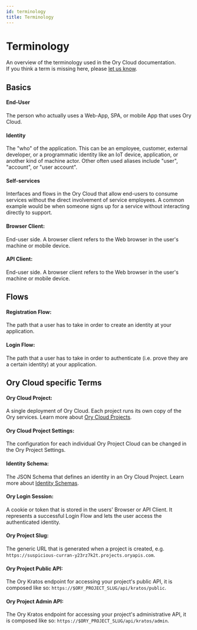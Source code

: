 ```yaml
---
id: terminology
title: Terminology
---
```


# Terminology

An overview of the terminology used in the Ory Cloud documentation.  
If you think a term is missing here, please
[let us know](https://github.com/ory/docs/issues/new).

## Basics

#### End-User

The person who actually uses a Web-App, SPA, or mobile App that uses Ory Cloud.

#### Identity

The "who" of the application. This can be an employee, customer, external
developer, or a programmatic identity like an IoT device, application, or
another kind of machine actor. Other often used aliases include "user",
"account", or "user account".

#### Self-services

Interfaces and flows in the Ory Cloud that allow end-users to consume services
without the direct involvement of service employees. A common example would be
when someone signs up for a service without interacting directly to support.

#### Browser Client:

End-user side. A browser client refers to the Web browser in the user's machine
or mobile device.

#### API Client:

End-user side. A browser client refers to the Web browser in the user's machine
or mobile device.

## Flows

#### Registration Flow:

The path that a user has to take in order to create an identity at your
application.

#### Login Flow:

The path that a user has to take in order to authenticate (i.e. prove they are a
certain identity) at your application.

## Ory Cloud specific Terms

#### Ory Cloud Project:

A single deployment of Ory Cloud. Each project runs its own copy of the Ory
services. Learn more about [Ory Cloud Projects](./project.mdx).

#### Ory Cloud Project Settings:

The configuration for each individual Ory Project Cloud can be changed in the
Ory Project Settings.

#### Identity Schema:

The JSON Schema that defines an identity in an Ory Cloud Project. Learn more
about [Identity Schemas](./identity.mdx).

#### Ory Login Session:

A cookie or token that is stored in the users' Browser or API Client. It
represents a successful Login Flow and lets the user access the authenticated
identity.

#### Ory Project Slug:

The generic URL that is generated when a project is created, e.g.
`https://suspicious-curran-y23rz7k2t.projects.oryapis.com`.

#### Ory Project Public API:

The Ory Kratos endpoint for accessing your project's public API, it is composed
like so: `https://$ORY_PROJECT_SLUG/api/kratos/public`.

#### Ory Project Admin API:

The Ory Kratos endpoint for accessing your project's administrative API, it is
composed like so: `https://$ORY_PROJECT_SLUG/api/kratos/admin`.
